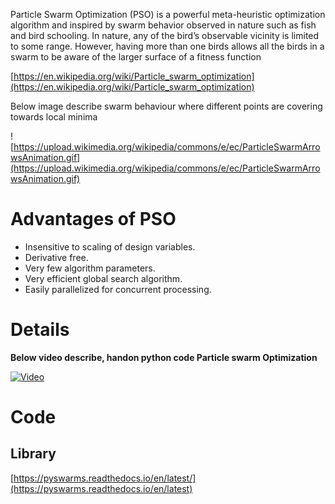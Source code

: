 Particle Swarm Optimization (PSO) is a powerful meta-heuristic optimization algorithm and inspired by swarm behavior observed in nature such as fish and bird schooling. 
In nature, any of the bird’s observable vicinity is limited to some range. However, having more than one birds allows all the birds in a swarm to be aware of the larger surface of a fitness function

[https://en.wikipedia.org/wiki/Particle_swarm_optimization](https://en.wikipedia.org/wiki/Particle_swarm_optimization)

Below image describe swarm behaviour where different points are covering towards local minima

![https://upload.wikimedia.org/wikipedia/commons/e/ec/ParticleSwarmArrowsAnimation.gif](https://upload.wikimedia.org/wikipedia/commons/e/ec/ParticleSwarmArrowsAnimation.gif)

# Advantages of PSO
* Insensitive to scaling of design variables.
* Derivative free.
* Very few algorithm parameters.
* Very efficient global search algorithm.
* Easily parallelized for concurrent processing.

# Details
<b>Below video describe, handon python code Particle swarm Optimization</b>

[![Video](http://img.youtube.com/vi/FRXsQ6qbJbs/0.jpg)](https://www.youtube.com/watch?v=FRXsQ6qbJbs)

# Code
## Library

[https://pyswarms.readthedocs.io/en/latest/](https://pyswarms.readthedocs.io/en/latest)

